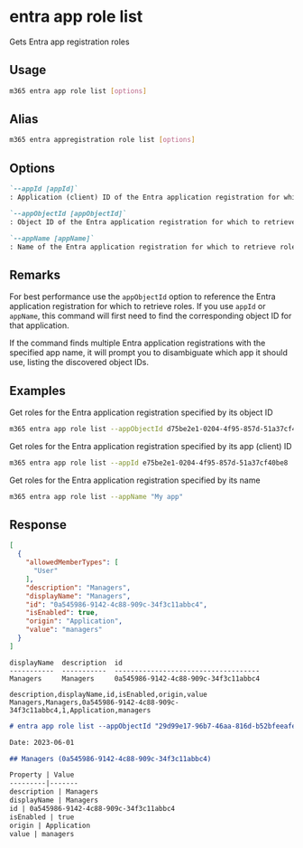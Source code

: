 
# entra app role list

Gets Entra app registration roles

## Usage

```sh
m365 entra app role list [options]
```

## Alias

```sh
m365 entra appregistration role list [options]
```

## Options

```md definition-list
`--appId [appId]`
: Application (client) ID of the Entra application registration for which to retrieve roles. Specify either `appId`, `appObjectId` or `appName`

`--appObjectId [appObjectId]`
: Object ID of the Entra application registration for which to retrieve roles. Specify either `appId`, `appObjectId` or `appName`

`--appName [appName]`
: Name of the Entra application registration for which to retrieve roles. Specify either `appId`, `appObjectId` or `appName`
```

<Global />

## Remarks

For best performance use the `appObjectId` option to reference the Entra application registration for which to retrieve roles. If you use `appId` or `appName`, this command will first need to find the corresponding object ID for that application.

If the command finds multiple Entra application registrations with the specified app name, it will prompt you to disambiguate which app it should use, listing the discovered object IDs.

## Examples

Get roles for the Entra application registration specified by its object ID

```sh
m365 entra app role list --appObjectId d75be2e1-0204-4f95-857d-51a37cf40be8
```

Get roles for the Entra application registration specified by its app (client) ID

```sh
m365 entra app role list --appId e75be2e1-0204-4f95-857d-51a37cf40be8
```

Get roles for the Entra application registration specified by its name

```sh
m365 entra app role list --appName "My app"
```

## Response

<Tabs>
  <TabItem value="JSON">

  ```json
  [
    {
      "allowedMemberTypes": [
        "User"
      ],
      "description": "Managers",
      "displayName": "Managers",
      "id": "0a545986-9142-4c88-909c-34f3c11abbc4",
      "isEnabled": true,
      "origin": "Application",
      "value": "managers"
    }
  ]
  ```

  </TabItem>
  <TabItem value="Text">

  ```text
  displayName  description  id
  -----------  -----------  ------------------------------------
  Managers     Managers     0a545986-9142-4c88-909c-34f3c11abbc4
  ```

  </TabItem>
  <TabItem value="CSV">

  ```csv
  description,displayName,id,isEnabled,origin,value
  Managers,Managers,0a545986-9142-4c88-909c-34f3c11abbc4,1,Application,managers
  ```

  </TabItem>
  <TabItem value="Markdown">

  ```md
  # entra app role list --appObjectId "29d99e17-96b7-46aa-816d-b52bfeeafeb9"

  Date: 2023-06-01

  ## Managers (0a545986-9142-4c88-909c-34f3c11abbc4)

  Property | Value
  ---------|-------
  description | Managers
  displayName | Managers
  id | 0a545986-9142-4c88-909c-34f3c11abbc4
  isEnabled | true
  origin | Application
  value | managers
  ```

  </TabItem>
</Tabs>